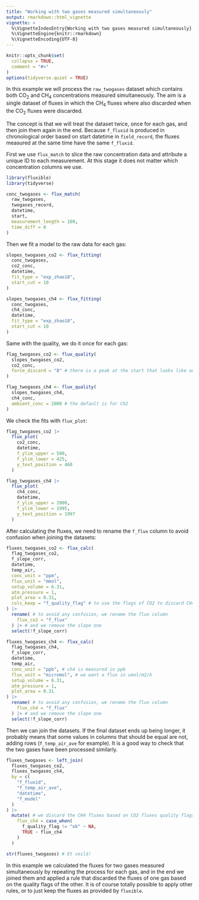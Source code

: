 ```yaml
---
title: "Working with two gases measured simultaneously"
output: rmarkdown::html_vignette
vignette: >
  %\VignetteIndexEntry{Working with two gases measured simultaneously}
  %\VignetteEngine{knitr::rmarkdown}
  %\VignetteEncoding{UTF-8}
---
```


```r
knitr::opts_chunk$set(
  collapse = TRUE,
  comment = "#>"
)
options(tidyverse.quiet = TRUE)
```

In this example we will process the `raw_twogases` dataset which contains both CO~2~ and CH~4~ concentrations measured simultaneously.
<!-- The measurements starting time are in `twogases_record`. -->
The aim is a single dataset of fluxes in which the CH~4~ fluxes where also discarded when the CO~2~ fluxes were discarded.

The concept is that we will treat the dataset twice, once for each gas, and then join them again in the end.
Because `f_fluxid` is produced in chronological order based on start datetime in `field_record`, the fluxes measured at the same time have the same `f_fluxid`.

First we use `flux_match` to slice the raw concentration data and attribute a unique ID to each measurement.
At this stage it does not matter which concentration columns we use.
```r

library(fluxible)
library(tidyverse)

conc_twogases <- flux_match(
  raw_twogases,
  twogases_record,
  datetime,
  start,
  measurement_length = 180,
  time_diff = 0
)
```

Then we fit a model to the raw data for each gas:
```r
slopes_twogases_co2 <- flux_fitting(
  conc_twogases,
  co2_conc,
  datetime,
  fit_type = "exp_zhao18",
  start_cut = 10
)

slopes_twogases_ch4 <- flux_fitting(
  conc_twogases,
  ch4_conc,
  datetime,
  fit_type = "exp_zhao18",
  start_cut = 10
)
```

Same with the quality, we do it once for each gas:
```r
flag_twogases_co2 <- flux_quality(
  slopes_twogases_co2,
  co2_conc,
  force_discard = "8" # there is a peak at the start that looks like an error
)

flag_twogases_ch4 <- flux_quality(
  slopes_twogases_ch4,
  ch4_conc,
  ambient_conc = 2000 # the default is for CO2
)
```

We check the fits with `flux_plot`:
```r
flag_twogases_co2 |>
  flux_plot(
    co2_conc,
    datetime,
    f_ylim_upper = 500,
    f_ylim_lower = 425,
    y_text_position = 460
  )
```


```r

flag_twogases_ch4 |>
  flux_plot(
    ch4_conc,
    datetime,
    f_ylim_upper = 2000,
    f_ylim_lower = 1995,
    y_text_position = 1997
  )
```

After calculating the fluxes, we need to rename the `f_flux` column to avoid confusion when joining the datasets:
```r
fluxes_twogases_co2 <- flux_calc(
  flag_twogases_co2,
  f_slope_corr,
  datetime,
  temp_air,
  conc_unit = "ppm",
  flux_unit = "mmol",
  setup_volume = 6.31,
  atm_pressure = 1,
  plot_area = 0.31,
  cols_keep = "f_quality_flag" # to use the flags of CO2 to discard CH4 fluxes
) |>
  rename( # to avoid any confusion, we rename the flux column
    flux_co2 = "f_flux"
  ) |> # and we remove the slope one
  select(!f_slope_corr)

fluxes_twogases_ch4 <- flux_calc(
  flag_twogases_ch4,
  f_slope_corr,
  datetime,
  temp_air,
  conc_unit = "ppb", # ch4 is measured in ppb
  flux_unit = "micromol", # we want a flux in umol/m2/h
  setup_volume = 6.31,
  atm_pressure = 1,
  plot_area = 0.31
) |>
  rename( # to avoid any confusion, we rename the flux column
    flux_ch4 = "f_flux"
  ) |> # and we remove the slope one
  select(!f_slope_corr)
```

Then we can join the datasets.
If the final dataset ends up being longer, it probably means that some values in columns that should be equal are not, adding rows (`f_temp_air_ave` for example).
It is a good way to check that the two gases have been processed similarly.

```r

fluxes_twogases <- left_join(
  fluxes_twogases_co2,
  fluxes_twogases_ch4,
  by = c(
    "f_fluxid",
    "f_temp_air_ave",
    "datetime",
    "f_model"
  )
) |>
  mutate( # we discard the CH4 fluxes based on CO2 fluxes quality flags
    flux_ch4 = case_when(
      f_quality_flag != "ok" ~ NA,
      TRUE ~ flux_ch4
    )
  )

str(fluxes_twogases) # Et voilà!
```

In this example we calculated the fluxes for two gases measured simultaneously by repeating the process for each gas, and in the end we joined them and applied a rule that discarded the fluxes of one gas based on the quality flags of the other.
It is of course totally possible to apply other rules, or to just keep the fluxes as provided by `fluxible`.
